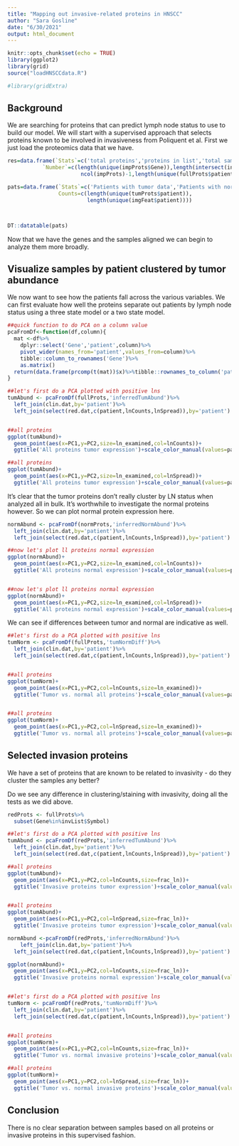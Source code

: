 ```yaml
---
title: "Mapping out invasive-related proteins in HNSCC"
author: "Sara Gosline"
date: "6/30/2021"
output: html_document
---
```


```r
knitr::opts_chunk$set(echo = TRUE)
library(ggplot2)
library(grid)
source("loadHNSCCdata.R")

#library(gridExtra)
```

## Background
We are searching for proteins that can predict lymph node status to use to build our model. We will start with a supervised approach that selects proteins known to be involved in invasiveness from Poliquent et al. First we just load the proteomics data that we have. 

```r

res=data.frame(`Stats`=c('total proteins','proteins in list','total samples','total with normal and tumor'),
           `Number`=c(length(unique(impProts$Gene)),length(intersect(invList$Symbol,fullProts$Gene)),
                       ncol(impProts)-1,length(unique(fullProts$patient))))

pats=data.frame(`Stats`=c('Patients with tumor data','Patients with normal data','Patients with imaging data'),
                Counts=c(length(unique(tumProts$patient)),                                              length(unique(normProts$patient)),
                         length(unique(imgFeat$patient))))



DT::datatable(pats)
```
Now that we have the genes and the samples aligned we can begin to analyze them more broadly.


## Visualize samples by patient clustered by tumor abundance

We now want to see how the patients fall across the various variables. We can first evaluate how well the proteins separate out patients by lymph node status using a three state model or a two state model.


```r

##quick function to do PCA on a column value
pcaFromDf<-function(df,column){
  mat <-df%>%
    dplyr::select('Gene','patient',column)%>%
    pivot_wider(names_from='patient',values_from=column)%>%
    tibble::column_to_rownames('Gene')%>%
    as.matrix()
  return(data.frame(prcomp(t(mat))$x)%>%tibble::rownames_to_column('patient'))
}

##let's first do a PCA plotted with positive lns
tumAbund <- pcaFromDf(fullProts,'inferredTumAbund')%>%
  left_join(clin.dat,by='patient')%>%
  left_join(select(red.dat,c(patient,lnCounts,lnSpread)),by='patient')


##all proteins
ggplot(tumAbund)+
  geom_point(aes(x=PC1,y=PC2,size=ln_examined,col=lnCounts))+
  ggtitle('All proteins tumor expression')+scale_color_manual(values=pal)

##all proteins
ggplot(tumAbund)+
  geom_point(aes(x=PC1,y=PC2,size=ln_examined,col=lnSpread))+
  ggtitle('All proteins tumor expression')+scale_color_manual(values=pal)
```

It's clear that the tumor proteins don't really cluster by LN status when analyzed all in bulk. It's worthwhile to investigate the normal proteins however. So we can plot normal protein expression here. 
```r


normAbund <- pcaFromDf(normProts,'inferredNormAbund')%>%
  left_join(clin.dat,by='patient')%>%
  left_join(select(red.dat,c(patient,lnCounts,lnSpread)),by='patient')

##now let's plot ll proteins normal expression
ggplot(normAbund)+
  geom_point(aes(x=PC1,y=PC2,size=ln_examined,col=lnCounts))+
  ggtitle('All proteins normal expression')+scale_color_manual(values=pal)


##now let's plot ll proteins normal expression
ggplot(normAbund)+
  geom_point(aes(x=PC1,y=PC2,size=ln_examined,col=lnSpread))+
  ggtitle('All proteins normal expression')+scale_color_manual(values=pal)

```

We can see if differences between tumor and normal are indicative as well.

```r
##let's first do a PCA plotted with positive lns
tumNorm <- pcaFromDf(fullProts,'tumNormDiff')%>%
  left_join(clin.dat,by='patient')%>%
  left_join(select(red.dat,c(patient,lnCounts,lnSpread)),by='patient')


##all proteins
ggplot(tumNorm)+
  geom_point(aes(x=PC1,y=PC2,col=lnCounts,size=ln_examined))+
  ggtitle('Tumor vs. normal all proteins')+scale_color_manual(values=pal)


##all proteins
ggplot(tumNorm)+
  geom_point(aes(x=PC1,y=PC2,col=lnSpread,size=ln_examined))+
  ggtitle('Tumor vs. normal all proteins')+scale_color_manual(values=pal)

```


## Selected invasion proteins
We have a set of proteins that are known to be related to invasivity - do they cluster the samples any better? 

Do we see any difference  in clustering/staining with invasivity, doing all the tests as we did above. 

```r

redProts <- fullProts%>%
  subset(Gene%in%invList$Symbol)

##let's first do a PCA plotted with positive lns
tumAbund <- pcaFromDf(redProts,'inferredTumAbund')%>%
  left_join(clin.dat,by='patient')%>%
  left_join(select(red.dat,c(patient,lnCounts,lnSpread)),by='patient')

##all proteins
ggplot(tumAbund)+
  geom_point(aes(x=PC1,y=PC2,col=lnCounts,size=frac_ln))+
  ggtitle('Invasive proteins tumor expression')+scale_color_manual(values=pal)


##all proteins
ggplot(tumAbund)+
  geom_point(aes(x=PC1,y=PC2,col=lnSpread,size=frac_ln))+
  ggtitle('Invasive proteins tumor expression')+scale_color_manual(values=pal)

normAbund <-pcaFromDf(redProts,'inferredNormAbund')%>%
    left_join(clin.dat,by='patient')%>%
  left_join(select(red.dat,c(patient,lnCounts,lnSpread)),by='patient')

ggplot(normAbund)+
  geom_point(aes(x=PC1,y=PC2,col=lnCounts,size=frac_ln))+
  ggtitle('Invasive proteins normal expression')+scale_color_manual(values=pal)


##let's first do a PCA plotted with positive lns
tumNorm <- pcaFromDf(redProts,'tumNormDiff')%>%
  left_join(clin.dat,by='patient')%>%
  left_join(select(red.dat,c(patient,lnCounts,lnSpread)),by='patient')


##all proteins
ggplot(tumNorm)+
  geom_point(aes(x=PC1,y=PC2,col=lnCounts,size=frac_ln))+
  ggtitle('Tumor vs. normal invasive proteins')+scale_color_manual(values=pal)

##all proteins
ggplot(tumNorm)+
  geom_point(aes(x=PC1,y=PC2,col=lnSpread,size=frac_ln))+
  ggtitle('Tumor vs. normal invasive proteins')+scale_color_manual(values=pal)

```


## Conclusion
There is no clear separation between samples based on all proteins or invasive proteins in this supervised fashion. 